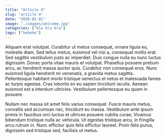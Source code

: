 ```yaml
---
title: "Article 4"
slug: "article-4"
date: "2020-01-01"
image: "./images/welcome.jpg"
categories: ["bla bla bla"]
tags: ["hehehe"]
---
```

Aliquam erat volutpat. Curabitur ut metus consequat, ornare ligula eu, molestie diam. Sed tellus metus, euismod vel nisi a, consequat mollis erat. Sed sagittis vestibulum justo ac imperdiet. Duis congue nulla eu nunc luctus dignissim. Donec porta vitae mauris et volutpat. Phasellus posuere pretium arcu, ac hendrerit massa auctor quis. Curabitur non consequat eros. Nunc euismod ligula hendrerit mi venenatis, a gravida metus sagittis. Pellentesque habitant morbi tristique senectus et netus et malesuada fames ac turpis egestas. Cras lobortis ex eu sapien tincidunt iaculis. Aenean euismod est a interdum ultricies. Vestibulum pellentesque eu quam in posuere.

Nullam nec massa sit amet felis varius consequat. Fusce mauris metus, convallis sed accumsan nec, tincidunt eu massa. Vestibulum ante ipsum primis in faucibus orci luctus et ultrices posuere cubilia curae; Vivamus bibendum tristique nulla ac vehicula. Ut egestas tristique arcu, in fringilla arcu rutrum in. Nunc efficitur quis felis efficitur laoreet. Proin felis purus, dignissim sed tristique sed, facilisis ut metus.
